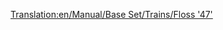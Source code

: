 [[Translation:en/Manual/Base Set/Trains/Floss '47']]
{{fr/Manual/Base Set/Trains/Train|Nom=Floss "47"
|Image=[[File:en/Manual/Base Set/Trains/Floss47.png]]
|Coût=21 093£ (42 186$)
|Vitesse=160 km/h (100 mph)
|Poids=112 t
|Puissance=2580 cv (1924 kW)
|Entretien=2 132£ (4 264$)
|Conception=1962
|Vie=22
|Capacité=N/A
|Description=
|Réalité=[https://www.wikipedia.org/wiki/British Rail Class 47 British Rail Class 47] (en anglais)
}}